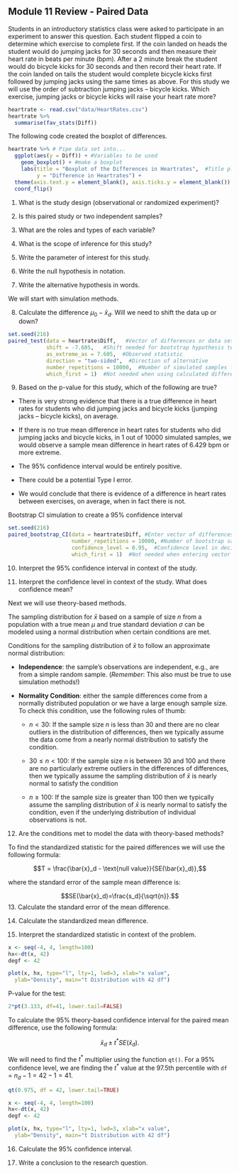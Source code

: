 ## Module 11 Review - Paired Data


Students in an introductory statistics class were asked to participate in an experiment to answer this question.  Each student flipped a coin to determine which exercise to complete first.  If the coin landed on heads the student would do jumping jacks for 30 seconds and then measure their heart rate in beats per minute (bpm).  After a 2 minute break the student would do bicycle kicks for 30 seconds and then record their heart rate.  If the coin landed on tails the student would complete bicycle kicks first followed by jumping jacks using the same times as above. For this study we will use the order of subtraction jumping jacks – bicycle kicks. Which exercise, jumping jacks or bicycle kicks will raise your heart rate more? 


```r
heartrate <- read.csv("data/HeartRates.csv")
heartrate %>%
  summarise(fav_stats(Diff))
```

The following code created the boxplot of differences. 
```r
heartrate %>% # Pipe data set into...
  ggplot(aes(y = Diff)) + #Variables to be used
    geom_boxplot() + #make a boxplot
    labs(title = "Boxplot of the Differences in Heartrates",  #Title plot
         y = "Difference in Heartrates") +
  theme(axis.text.y = element_blank(), axis.ticks.y = element_blank()) +
  coord_flip()
```

	
1.  What is the study design (observational or randomized experiment)?

\vspace{0.5in}

2.  Is this paired study or two independent samples?

\vspace{0.2in}

3.  What are  the roles and types of each variable? 

\vspace{0.3in}

	
4. What is the scope of inference for this study?

\vspace{0.5in}

5. Write the parameter of interest for this study.  

\vspace{0.8in}

6. Write the null hypothesis in notation.

\vspace{0.5in}

7. Write the alternative hypothesis in words.

\vspace{0.8in}

We will start with simulation methods. 
	
8.  Calculate the difference $\mu_0 - \bar{x}_d$.  Will we need to shift the data up or down?
\vspace{0.5in}

```r
set.seed(216)
paired_test(data = heartrate$Diff,   #Vector of differences or data set with column for each group
            shift = -7.605,   #Shift needed for bootstrap hypothesis test
            as_extreme_as = 7.605,  #Observed statistic
            direction = "two-sided",  #Direction of alternative
            number_repetitions = 10000,  #Number of simulated samples for null distribution
            which_first = 1)  #Not needed when using calculated differences
```

9. Based on the p-value for this study, which of the following are true?	

\vspace{0.3mm}

*  There is very strong evidence that there is a true difference in heart rates for students who did jumping jacks and bicycle kicks (jumping jacks – bicycle kicks), on average.

\vspace{0.5in}

*  If there is no true mean difference in heart rates for students who did jumping jacks and bicycle kicks, in 1 out of 10000 simulated samples, we would observe a sample mean difference in heart rates of 6.429 bpm or more extreme.

\vspace{0.5in}
*  The 95% confidence interval would be entirely positive.

\vspace{0.5in}
*  There could be a potential Type I error.

\vspace{0.5in}
*  We would conclude that there is evidence of a difference in heart rates between exercises, on average, when in fact there is not.

\vspace{0.5in}


Bootstrap CI simulation to create a 95% confidence interval

```r
set.seed(216)
paired_bootstrap_CI(data = heartrate$Diff, #Enter vector of differences
                    number_repetitions = 10000, #Number of bootstrap samples for CI
                    confidence_level = 0.95,  #Confidence level in decimal form
                    which_first = 1)  #Not needed when entering vector of differences
```

 
10.  Interpret the 95% confidence interval in context of the study.

\vspace{0.8in}

11.  Interpret the confidence level in context of the study.  What does confidence mean?

\vspace{0.8in}

Next we will use theory-based methods.

The sampling distribution for $\bar{x}$ based on a sample of size $n$ from a population with a true mean $\mu$ and true standard deviation $\sigma$ can be modeled using a normal distribution when certain conditions are met.

Conditions for the sampling distribution of $\bar{x}$ to follow an approximate normal distribution:

* **Independence**: the sample’s observations are independent, e.g., are from a simple random sample. (*Remember*: This also must be true to use simulation methods!)

* **Normality Condition**: either the sample differences come from a normally distributed population or we have a large enough sample size.  To check this condition, use the following rules of thumb:
    - $n < 30$: If the sample size $n$ is less than 30 and there are no clear outliers in the distribution of differences, then we typically assume the data come from a nearly normal distribution to satisfy the condition.

    - $30 \le n < 100$: If the sample size $n$ is between 30 and 100 and there are no particularly extreme outliers in the differences of differences, then we typically assume the sampling distribution of $\bar{x}$ is nearly normal to satisfy the condition
    
    - $n \ge 100$: If the sample size is greater than 100 then we typically assume the sampling distribution of $\bar{x}$ is nearly normal to satisfy the condition, even if the underlying distribution of individual observations is not.
    
12.  Are the conditions met to model the data with theory-based methods?

\vspace{0.8in}

To find the standardized statistic for the paired differences we will use the following formula:

$$T = \frac{\bar{x}_d - \text{null value}}{SE(\bar{x}_d)},$$

where the standard error of the sample mean difference is:

$$SE(\bar{x}_d)=\frac{s_d}{\sqrt{n}}.$$
13. Calculate the standard error of the mean difference.

\vspace{0.6in}


14. Calculate the standardized mean difference.

\vspace{0.6in}


15. Interpret the standardized statistic in context of the problem.

```r

x <- seq(-4, 4, length=100)
hx<-dt(x, 42)
degf <- 42

plot(x, hx, type="l", lty=1, lwd=3, xlab="x value",
  ylab="Density", main="t Distribution with 42 df")

```


\newpage

P-value for the test:

```r
2*pt(3.133, df=41, lower.tail=FALSE)
```


To calculate the 95\% theory-based confidence interval for the paired mean difference, use the following formula:

$$\bar{x}_d\pm t^* SE(\bar{x}_d).$$

We will need to find the $t^*$ multiplier using the function `qt()`. For a 95\% confidence level, we are finding the $t^*$ value at the 97.5th percentile with `df` = $n_d - 1 = 42 - 1 = 41$.


```r
qt(0.975, df = 42, lower.tail=TRUE)
```

```r

x <- seq(-4, 4, length=100)
hx<-dt(x, 42)
degf <- 42

plot(x, hx, type="l", lty=1, lwd=3, xlab="x value",
  ylab="Density", main="t Distribution with 42 df")

```

16.  Calculate the 95\% confidence interval.

\vspace{0.8in}

17. Write a conclusion to the research question.

\newpage
